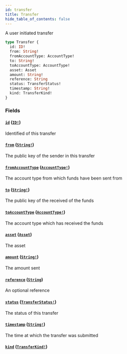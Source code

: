 ```yaml
---
id: transfer
title: Transfer
hide_table_of_contents: false
---
```



A user initiated transfer

```graphql
type Transfer {
  id: ID!
  from: String!
  fromAccountType: AccountType!
  to: String!
  toAccountType: AccountType!
  asset: Asset
  amount: String!
  reference: String
  status: TransferStatus!
  timestamp: String!
  kind: TransferKind!
}
```


### Fields

#### [`id`](#) ([`ID!`](/mainnet/api/graphql/scalars/id))

Identified of this transfer


#### [`from`](#) ([`String!`](/mainnet/api/graphql/scalars/string))

The public key of the sender in this transfer


#### [`fromAccountType`](#) ([`AccountType!`](/mainnet/api/graphql/enums/account-type))

The account type from which funds have been sent from


#### [`to`](#) ([`String!`](/mainnet/api/graphql/scalars/string))

The public key of the received of the funds


#### [`toAccountType`](#) ([`AccountType!`](/mainnet/api/graphql/enums/account-type))

The account type which has received the funds


#### [`asset`](#) ([`Asset`](/mainnet/api/graphql/objects/asset))

The asset


#### [`amount`](#) ([`String!`](/mainnet/api/graphql/scalars/string))

The amount sent


#### [`reference`](#) ([`String`](/mainnet/api/graphql/scalars/string))

An optional reference


#### [`status`](#) ([`TransferStatus!`](/mainnet/api/graphql/enums/transfer-status))

The status of this transfer


#### [`timestamp`](#) ([`String!`](/mainnet/api/graphql/scalars/string))

The time at which the transfer was submitted


#### [`kind`](#) ([`TransferKind!`](/mainnet/api/graphql/unions/transfer-kind))






